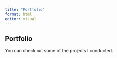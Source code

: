 ```yaml
---
title: "Portfolio"
format: html
editor: visual
---
```


## Portfolio

You can check out some of the projects I conducted.
